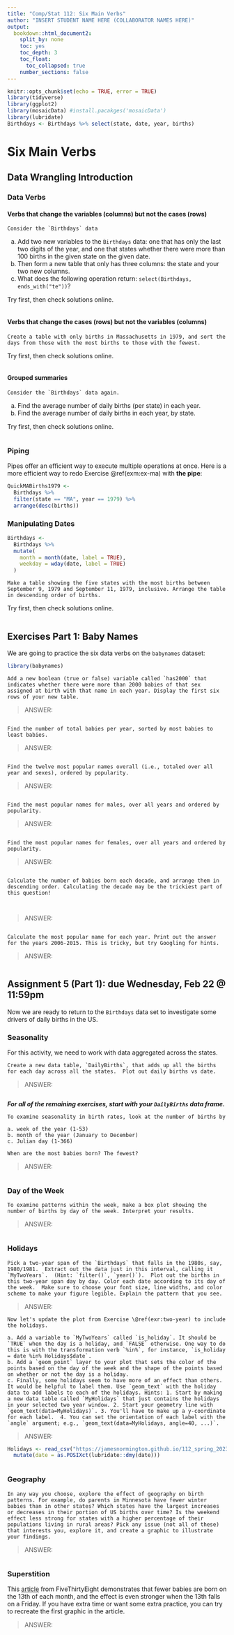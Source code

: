 ```yaml
---
title: "Comp/Stat 112: Six Main Verbs"
author: "INSERT STUDENT NAME HERE (COLLABORATOR NAMES HERE)"
output:
  bookdown::html_document2:
    split_by: none
    toc: yes
    toc_depth: 3
    toc_float:
      toc_collapsed: true
    number_sections: false
---
```


```r
knitr::opts_chunk$set(echo = TRUE, error = TRUE)
library(tidyverse)
library(ggplot2)
library(mosaicData) #install.pacakges('mosaicData')
library(lubridate) 
Birthdays <- Birthdays %>% select(state, date, year, births)
```

# Six Main Verbs

## Data Wrangling Introduction {-}

### Data Verbs {-}

#### Verbs that change the variables (columns) but not the cases (rows) {-}


```example
Consider the `Birthdays` data
```

a. Add two new variables to the `Birthdays` data: one that has only the last two digits of the year, and one that states whether there were more than 100 births in the given state on the given date.   
b. Then form a new table that only has three columns: the state and your two new columns.   
c. What does the following operation return: `select(Birthdays, ends_with("te"))`?

Try first, then check solutions online.

```r

```



#### Verbs that change the cases (rows) but not the variables (columns) {-}


```exercise
Create a table with only births in Massachusetts in 1979, and sort the days from those with the most births to those with the fewest.

```

Try first, then check solutions online.

```r

```


#### Grouped summaries {-}


```exercise
Consider the `Birthdays` data again.
```

  (a) Find the average number of daily births (per state) in each year.
  (b) Find the average number of daily births in each year, by state.

Try first, then check solutions online.

```r

```

### Piping {-}

Pipes offer an efficient way to execute multiple operations at once. Here is a more efficient way to redo Exercise \@ref(exm:ex-ma) with **the pipe**:

```r
QuickMABirths1979 <-
  Birthdays %>%
  filter(state == "MA", year == 1979) %>%
  arrange(desc(births))
```

### Manipulating Dates {-}


```r
Birthdays <-
  Birthdays %>%
  mutate(
    month = month(date, label = TRUE),
    weekday = wday(date, label = TRUE)
  )
```


```exercise
Make a table showing the five states with the most births between September 9, 1979 and September 11, 1979, inclusive. Arrange the table in descending order of births.
```

Try first, then check solutions online.

```r

```

## Exercises Part 1: Baby Names {-}

We are going to practice the six data verbs on the `babynames` dataset:

```r
library(babynames)
```

```exercise
Add a new boolean (true or false) variable called `has2000` that indicates whether there were more than 2000 babies of that sex assigned at birth with that name in each year. Display the first six rows of your new table.

```

> ANSWER:

```r

```

```exercise
Find the number of total babies per year, sorted by most babies to least babies.

```

> ANSWER:

```r

```

```exercise
Find the twelve most popular names overall (i.e., totaled over all year and sexes), ordered by popularity.

```

> ANSWER:

```r

```

```exercise
Find the most popular names for males, over all years and ordered by popularity.

```

> ANSWER:

```r

```

```exercise
Find the most popular names for females, over all years and ordered by popularity.

```

> ANSWER:

```r

```

```exercise
Calculate the number of babies born each decade, and arrange them in descending order. Calculating the decade may be the trickiest part of this question!   
  
  
```
   
> ANSWER:

```r

```

```exercise
Calculate the most popular name for each year. Print out the answer for the years 2006-2015. This is tricky, but try Googling for hints.

```

> ANSWER:

```r

```

## Assignment 5 (Part 1): due Wednesday, Feb 22 @ 11:59pm {-}

Now we are ready to return to the `Birthdays` data set to investigate some drivers of daily births in the US.

### Seasonality {-}

For this activity, we need to work with data aggregated across the states.

```exercise
Create a new data table, `DailyBirths`, that adds up all the births for each day across all the states.  Plot out daily births vs date.

```

> ANSWER:

```r

```

***For all of the remaining exercises, start with your `DailyBirths` data frame.***

```exercise

To examine seasonality in birth rates, look at the number of births by

a. week of the year (1-53)
b. month of the year (January to December)
c. Julian day (1-366)

When are the most babies born? The fewest?

```

> ANSWER:

```r

```


### Day of the Week {-}

```exercise
To examine patterns within the week, make a box plot showing the number of births by day of the week. Interpret your results.

```

> ANSWER:

```r

```

### Holidays {-}

```exercise
Pick a two-year span of the `Birthdays` that falls in the 1980s, say, 1980/1981.  Extract out the data just in this interval, calling it `MyTwoYears`.  (Hint: `filter()`, `year()`).  Plot out the births in this two-year span day by day. Color each date according to its day of the week.  Make sure to choose your font size, line widths, and color scheme to make your figure legible. Explain the pattern that you see.

```

> ANSWER:


```exercise
Now let's update the plot from Exercise \@ref(exr:two-year) to include the holidays.   

a. Add a variable to `MyTwoYears` called `is_holiday`. It should be `TRUE` when the day is a holiday, and `FALSE` otherwise. One way to do this is with the transformation verb `%in%`, for instance, `is_holiday = date %in% Holidays$date`.   
b. Add a `geom_point` layer to your plot that sets the color of the points based on the day of the week and the shape of the points based on whether or not the day is a holiday.   
c. Finally, some holidays seem to have more of an effect than others. It would be helpful to label them. Use `geom_text` with the holiday data to add labels to each of the holidays. Hints: 1. Start by making a new data table called `MyHolidays` that just contains the holidays in your selected two year window. 2. Start your geometry line with `geom_text(data=MyHolidays)`. 3. You'll have to make up a y-coordinate for each label.  4. You can set the orientation of each label with the `angle` argument; e.g., `geom_text(data=MyHolidays, angle=40, ...)`.

```

> ANSWER:



```r
Holidays <- read_csv("https://jamesnormington.github.io/112_spring_2023/data/US-Holidays.csv") %>%
  mutate(date = as.POSIXct(lubridate::dmy(date)))



```

### Geography {-}

```exercise
In any way you choose, explore the effect of geography on birth patterns. For example, do parents in Minnesota have fewer winter babies than in other states? Which states have the largest increases or decreases in their portion of US births over time? Is the weekend effect less strong for states with a higher percentage of their populations living in rural areas? Pick any issue (not all of these) that interests you, explore it, and create a graphic to illustrate your findings.

```

> ANSWER:

```r

```


### Superstition {-}

This [article](https://fivethirtyeight.com/features/some-people-are-too-superstitious-to-have-a-baby-on-friday-the-13th/) from FiveThirtyEight demonstrates that fewer babies are born on the 13th of each month, and the effect is even stronger when the 13th falls on a Friday. If you have extra time or want some extra practice, you can try to recreate the first graphic in the article.

> ANSWER:

```r

```

